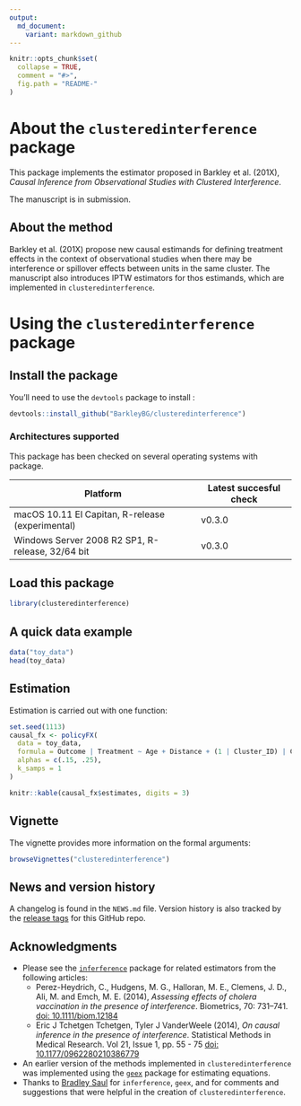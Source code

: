```yaml
---
output:
  md_document:
    variant: markdown_github
---
```


```r
knitr::opts_chunk$set(
  collapse = TRUE,
  comment = "#>",
  fig.path = "README-"
)
```

# About the `clusteredinterference` package

This package implements the estimator proposed in Barkley et al. (201X), _Causal Inference from Observational Studies with Clustered Interference_. 

The manuscript is in submission. 

## About the method

Barkley et al. (201X) propose new causal estimands for defining treatment effects in the context of observational studies when there may be interference or spillover effects between units in the same cluster. The manuscript also introduces IPTW estimators for thos estimands, which are implemented in `clusteredinterference`.

# Using the `clusteredinterference` package

## Install the package

You'll need to use the `devtools` package to install \href{https://github.com/BarkleyBG/clusteredinterference}{from GitHub}:

```r
devtools::install_github("BarkleyBG/clusteredinterference")
```

### Architectures supported

This package has been checked on several operating systems with \href{https://github.com/r-hub/rhub}{`rhub`} package. 

| Platform  | Latest succesful check |
| ----- | -----|
|macOS 10.11 El Capitan, R-release (experimental)| v0.3.0 |
|Windows Server 2008 R2 SP1, R-release, 32/64 bit | v0.3.0|


## Load this package 

```r
library(clusteredinterference)
```

## A quick data example

```r
data("toy_data")
head(toy_data)
```

## Estimation

Estimation is carried out with one function:

```r
set.seed(1113)
causal_fx <- policyFX(
  data = toy_data,
  formula = Outcome | Treatment ~ Age + Distance + (1 | Cluster_ID) | Cluster_ID,
  alphas = c(.15, .25), 
  k_samps = 1
)
```


```r
knitr::kable(causal_fx$estimates, digits = 3)
```

## Vignette

The vignette provides more information on the formal arguments:

```r
browseVignettes("clusteredinterference")
```


## News and version history

A changelog is found in the `NEWS.md` file. Version history is also tracked by the [release tags](https://github.com/BarkleyBG/clusteredinterference/releases) for this GitHub repo.


## Acknowledgments

- Please see the [`inferference`](https://cran.r-project.org/package=inferference) package for related estimators from the following articles:
    - Perez-Heydrich, C., Hudgens, M. G., Halloran, M. E., Clemens, J. D., Ali, M. and Emch, M. E. (2014), _Assessing effects of cholera vaccination in the presence of interference_. Biometrics, 70: 731–741. [doi: 10.1111/biom.12184](doi.wiley.com/10.1111/biom.12184)
    - Eric J Tchetgen Tchetgen, Tyler J VanderWeele (2014),  _On causal inference in the presence of interference_. Statistical Methods in Medical Research. Vol 21, Issue 1, pp. 55 - 75 [doi: 10.1177/0962280210386779](https://doi.org/10.1177/0962280210386779)  
- An earlier version of the methods implemented in `clusteredinterference` was implemented using the [`geex`](https://github.com/bsaul/geex) package for estimating equations.
- Thanks to [Bradley Saul](https://github.com/bsaul) for `inferference`, `geex`, and for comments and suggestions that were helpful in the creation of `clusteredinterference`.
